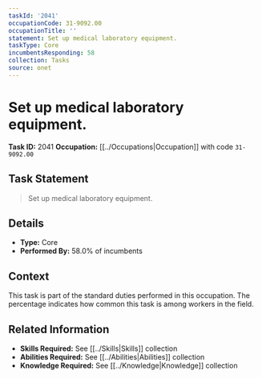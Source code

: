 ```yaml
---
taskId: '2041'
occupationCode: 31-9092.00
occupationTitle: ''
statement: Set up medical laboratory equipment.
taskType: Core
incumbentsResponding: 58
collection: Tasks
source: onet
---
```

# Set up medical laboratory equipment.

**Task ID:** 2041
**Occupation:** [[../Occupations|Occupation]] with code `31-9092.00`

## Task Statement

> Set up medical laboratory equipment.

## Details

- **Type:** Core
- **Performed By:** 58.0% of incumbents

## Context

This task is part of the standard duties performed in this occupation. The percentage indicates how common this task is among workers in the field.

## Related Information

- **Skills Required:** See [[../Skills|Skills]] collection
- **Abilities Required:** See [[../Abilities|Abilities]] collection
- **Knowledge Required:** See [[../Knowledge|Knowledge]] collection
